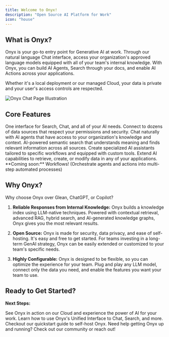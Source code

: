 ```yaml
---
title: Welcome to Onyx!
description: "Open Source AI Platform for Work"
icon: "house"
---
```


## What is Onyx?

Onyx is your go-to entry point for Generative AI at work. Through our natural language Chat interface, access your organization's approved language models equipped with all of your team's internal knowledge. 
With Onyx, you can build AI Agents, Search through your docs, and enable AI Actions across your applications.

<Tip>Whether it's a local deployment or our managed Cloud, your data is private and your user's access controls are respected.</Tip>

<img class="rounded-2xl" src="/assets/overview/getting_started/welcome_what_is_onyx.png" alt="Onyx Chat Page Illustration" />

## Core Features

<Columns cols={2}>
  <Card title="Onyx Unified Interface "icon="star" href="/overview/basics/unified_interface">
    One interface for Search, Chat, and all of your AI needs.
  </Card>
  <Card title="Connectors" icon="plug" href="/overview/basics/connectors">
    Connect to dozens of data sources that respect your permissions and security.
  </Card>
  <Card title="Chat" icon="comment" href="/overview/basics/chat">
    Chat naturally with AI agents that have access to your organization's knowledge and context.
  </Card>
  <Card title="Enterprise Search" icon="magnifying-glass" href="/overview/basics/search">
    AI-powered semantic search that understands meaning and finds relevant information across all sources.
  </Card>
  <Card title="AI Agents" icon="robot" href="/overview/basics/agents">
    Create specialized AI assistants tailored to specific workflows and equipped with custom tools.
  </Card>
  <Card title="Custom Actions" icon="play" href="/overview/basics/actions">
    Extend AI capabilities to retrieve, create, or modify data in any of your applications.
  </Card>
</Columns> 

<Info>
  **Coming soon:** Workflows! (Orchestrate agents and actions into multi-step automated processes)
</Info>

## Why Onyx?

Why choose Onyx over Glean, ChatGPT, or Copilot?

1. **Reliable Responses from Internal Knowledge:**
Onyx builds a knowledge index using LLM-native techniques. Powered with contextual retrieval, advanced RAG, hybrid search, and AI-generated knowledge graphs, Onyx gives you the most relevant results.

2. **Open Source:**
Onyx is made for security, data privacy, and ease of self-hosting. It's easy and free to get started. For teams investing in a long-term GenAI strategy, Onyx can be easily extended or customized to your team's specific needs.

3. **Highly Configurable:**
Onyx is designed to be flexible, so you can optimize the experience for your team. Plug and play any LLM model, connect only the data you need, and enable the features you want your team to use.

## Ready to Get Started?
**Next Steps:**

<Columns cols={2}>
  <Card title="Try Onyx Cloud Now" icon="rocket" href="https://cloud.onyx.app">
    See Onyx in action on our Cloud and experience the power of AI for your work.
  </Card>
  <Card title="Learn the Basics" icon="graduation-cap" href="/overview/basics/unified_interface">
    Learn how to use Onyx's Unified Interface to Chat, Search, and more.
  </Card>
</Columns>

<Columns cols={2}>
  <Card title="Deploy Onyx Locally" icon="robot" href="/deployment/getting_started/quickstart">
    Checkout our quickstart guide to self-host Onyx.
  </Card>
  <Card title="Get Support" icon="comments-question" href="/overview/contact_us">
    Need help getting Onyx up and running? Check out our community or reach out!
  </Card>
</Columns> 